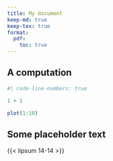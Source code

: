 ```yaml
---
title: My document
keep-md: true
keep-tex: true
format: 
  pdf:
    toc: true
---
```


## A computation

```r
#| code-line-numbers: true

1 + 1
```  

```r
plot(1:10)
```

## Some placeholder text

{{< lipsum 14-14 >}}